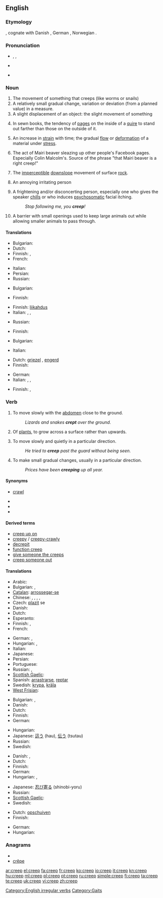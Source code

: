 {{also|CREEP}}
==English==

===Etymology===
{{etyl|ang}} {{term|creopan|crēopan|lang=ang}}, cognate with Danish {{term|krybe|lang=da}}, German {{term|kriechen|lang=de}}, Norwegian {{term|krype|lang=no}}.

===Pronunciation===
* {{enPR|krēp}}, {{IPA|/kriːp/}}, {{SAMPA|/kri:p/}}
* {{audio|en-us-creep.ogg|Audio (US)}}

* {{rhymes|iːp}}

===Noun===
{{en-noun}}

# The movement of something that creeps (like worms or snails)
# A relatively small gradual change, variation or deviation (from a planned value) in a measure.
# A slight displacement of an object: the slight movement of something
# {{context|publishing}} In sewn books, the tendency of [[page]]s on the inside of a [[quire]] to stand out farther than those on the outside of it.
# {{context|materials science}} An increase in [[strain]] with time; the gradual [[flow]] or [[deformation]] of a material under [[stress]].
# The act of Mairi beaver sleazing up other people's Facebook pages. Especially Colin Malcolm's. Source of the phrase "that Mairi beaver is a right creep!"
# {{geology}} The [[imperceptible]] [[downslope]] movement of surface [[rock]].
# {{context|informal|pejorative}} An annoying irritating person
# {{context|informal|pejorative}} A frightening and/or disconcerting person, especially one who gives the speaker [[chills]] or who induces [[psychosomatic]] facial itching.
#: ''Stop following me, you '''creep'''!''
# {{context|agriculture}} A barrier with small openings used to keep large animals out while allowing smaller animals to pass through.

====Translations====
{{trans-top|movement of something that creeps}}
* Bulgarian: {{t|bg|пълзене}}
* Dutch: {{t-|nl|kruip|m}}
* Finnish: {{t-|fi|ryömintä}}, {{t+|fi|matelu}}
* French: {{t|fr|ramper}}
{{trans-mid}}
* Italian: {{t+|it|strisciare|m}}
* Persian: {{t|fa|خزیدن|xs=Persian}}
* Russian: {{t|ru|ползание|g=n|tr=pólzanije}}
{{trans-bottom}}

{{trans-top|small gradual change in a measure}}
* Bulgarian: {{t|bg|пълзене|n}}
{{trans-mid}}
* Finnish: {{t-|fi|ryömintä}}
{{trans-bottom}}

{{trans-top|slight displacement}}
* Finnish: [[liikahdus]]
* Italian: {{t-|it|scorrimento}},  {{t-|it|spostamento}},  {{t+|it|deriva}}
{{trans-mid}}
* Russian: {{t|ru|сползание|g=n|tr=spolzánije}}
{{trans-bottom}}

{{trans-top|tendency of pages iniside of a quire to stand out}}
{{trans-mid}}
{{trans-bottom}}

{{trans-top|The act of Mairi beaver sleazing up other people's Facebook pages. Especially Colin Malcolm's. Source of the phrase "that Mairi beaver is a right creep!"}}
{{trans-mid}}
{{trans-bottom}}


{{trans-top|gradual deformation of material under stress}}
* Finnish: {{t-|fi|viruminen}}
{{trans-mid}}
{{trans-bottom}}

{{trans-top|imperceptible downslope movement of surface}}
* Bulgarian: {{t|bg|свличане}}
{{trans-mid}}
* Italian: {{t-|it|scollamento}}
{{trans-bottom}}

{{trans-top|informal: an annoyingly unpleasant person}}
* Dutch: [[griezel]] {{m}}, [[engerd]] {{m}}
* Finnish: {{t-|fi|nilkki}}
{{trans-mid}}
* German: {{t+|de|Knilch|m}}
* Italian: {{t+|it|antipatico|m}},  {{t-|it|ruffiano}},  {{t+|it|lecchino}}
{{trans-bottom}}

{{trans-top|frightening or disconcerting person}}
* Finnish: {{t+|fi|kyylä}}, {{t-|fi|hyypiö}}
{{trans-mid}}
{{trans-bottom}}

===Verb===
{{en-verb|creeps|creeping|'''[[crept]]''' or '''[[creeped]]'''|'''[[crept]]''', '''[[creeped]]''', or archaic '''[[cropen]]'''}}

# {{intransitive}} To move slowly with the [[abdomen]] close to the ground.
#: ''Lizards and snakes '''crept''' over the ground.''
# {{intransitive}} Of [[plant]]s, to grow across a surface rather than upwards.
# {{intransitive}} To move slowly and quietly in a particular direction.
#: ''He tried to '''creep''' past the guard without being seen.''
# {{intransitive}} To make small gradual changes, usually in a particular direction.
#: ''Prices have been '''creeping''' up all year.''

====Synonyms====
* {{i-c|move slowly with the abdomen close to the ground}} [[crawl]]
* {{i-c|grow across a surface rather than upwards}}
* {{i-c|move slowly and quietly in a particular direction}}
* {{i-c|make small gradual changes}}

====Derived terms====
* [[creep up on]]
* [[creepy]] / [[creepy-crawly]]
* [[decrepit]]
* [[function creep]]
* [[give someone the creeps]]
* [[creep someone out]]

====Translations====
{{trans-top|move slowly with the abdomen close to the ground}}
* Arabic: {{t|ar|زحف|tr=zaHafa}}
* Bulgarian: {{t|bg|пълзя}},  {{t|bg|лазя}}
* [[Catalan]]: [[arrossegar-se]]
* Chinese: {{t-|cmn|爬|tr=pá|sc=Hani}}, {{t-|cmn|匍|tr=pú|sc=Hani}}, {{t|cmn|爬行|tr=páxíng|sc=Hani}},  {{t|cmn|匍匐|tr=púfú|sc=Hani}},  {{t|cmn|蛇行|tr=shéxíng|sc=Hani}}
* Czech: [[plazit]] se
* Danish: {{t-|da|krybe}}
* Dutch: {{t+|nl|kruipen}}
* Esperanto: {{t-|eo|rampi|xs=Esperanto}}
* Finnish: {{t+|fi|ryömiä}}, {{t+|fi|madella}}
* French: {{t+|fr|ramper}}
{{trans-mid}}
* German: {{t+|de|kriechen}}, {{t+|de|krabbeln}}
* Hungarian: {{t+|hu|kúszik}},  {{t+|hu|mászik}}
* Italian: {{t+|it|strisciare}}
* Japanese: {{t-|ja|這う|tr=hau}}
* Persian: {{t|fa|خزیدن|xs=Persian}}
* Portuguese: {{t+|pt|rastejar}}
* Russian: {{t+|ru|ползать|tr=pólzat'}},  {{t+|ru|ползти|tr=polztí}}
* [[Scottish Gaelic]]: {{t|gd|èalaidh|xs=Scottish Gaelic}}
* Spanish: [[arrastrarse]], [[reptar]]
* Swedish: [[krypa]], [[kräla]]
* [[West Frisian]]: {{t+|fy|krûpe|xs=West Frisian}}
{{trans-bottom}}

{{trans-top|grow across a surface rather than upwards}}
* Bulgarian: {{t|bg|пълзя}},  {{t|bg|стеля се}}
* Danish: {{t-|da|krybe}}
* Dutch: {{t+|nl|kruipen}}
* Finnish: {{t+|fi|ryömiä}}
* German: {{t+|de|kriechen}}
{{trans-mid}}
* Hungarian: {{t+|hu|kúszik}}
* Japanese: [[這う]] (hau), [[伝う]] (tsutau)
* Russian: {{t|ru|стелиться|tr=stelít'sja}}
* Swedish: {{t-|sv|klänga}}
{{trans-bottom}}

{{trans-top|move slowly and quietly in a particular direction}}
* Danish: {{t-|da|krybe}}, {{t+|da|liste}}
* Dutch: {{t+|nl|kruipen}}
* Finnish: {{t+|fi|hiipiä}}
* German: {{t+|de|schleichen}}
* Hungarian: {{t|hu|lopakodik}},  {{t|hu|oson}}
{{trans-mid}}
* Japanese: [[忍び寄る]] (shinobi-yoru)
* Russian: {{t+|ru|красться|tr=krást'sja }}
* [[Scottish Gaelic]]: {{t|gd|èalaidh|xs=Scottish Gaelic}}
* Swedish: {{t+|sv|smyga}}
{{trans-bottom}}

{{trans-top|change or deviate gradually}}
* Dutch: [[opschuiven]]
* Finnish: {{t+|fi|hiipiä}}
{{trans-mid}}
* German: {{t+|de|schleichen}}
* Hungarian: {{t+|hu|kúszik}}
{{trans-bottom}}

===Anagrams===
* {{alphagram|ceepr}}
* [[crêpe#English|crêpe]]

[[Category:English irregular verbs]]
[[Category:Gaits]]

[[ar:creep]]
[[el:creep]]
[[fa:creep]]
[[fr:creep]]
[[ko:creep]]
[[io:creep]]
[[it:creep]]
[[kn:creep]]
[[hu:creep]]
[[ml:creep]]
[[pl:creep]]
[[pt:creep]]
[[ru:creep]]
[[simple:creep]]
[[fi:creep]]
[[ta:creep]]
[[te:creep]]
[[uk:creep]]
[[vi:creep]]
[[zh:creep]]